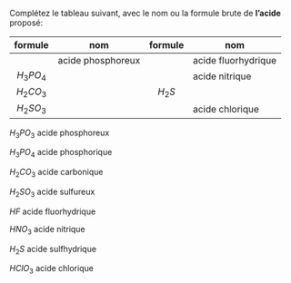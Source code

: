 :::::: {.Exercise-container}
::: {.Exercise data-latex=""}

Complétez le tableau suivant, avec le nom ou la formule brute de **l'acide** proposé:

:::

|  formule  | nom               | formule | nom                 |
| :-------: | ----------------- | :-----: | ------------------- |
|           | acide phosphoreux |         | acide fluorhydrique |
| $H_3PO_4$ |                   |         | acide nitrique      |
| $H_2CO_3$ |                   |  $H_2S$ |                     |
| $H_2SO_3$ |                   |         | acide chlorique     |

::::::

:::::: {.Answer data-latex=""}

::: {.multicols data-latex="{2}"}

$H_3PO_3$ acide phosphoreux

$H_3PO_4$ acide phosphorique

$H_2CO_3$ acide carbonique

$H_2SO_3$ acide sulfureux

$HF$ acide fluorhydrique

$HNO_3$ acide nitrique

$H_2S$ acide sulfhydrique

$HClO_3$ acide chlorique

:::

\newpage

::::::
